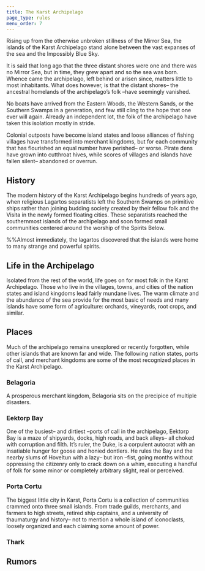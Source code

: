 ```yaml
---
title: The Karst Archipelago
page_type: rules
menu_order: 7
---
```


Rising up from the otherwise unbroken stillness of the Mirror Sea, the islands of the Karst Archipelago stand alone between the vast expanses of the sea and the Impossibly Blue Sky.

It is said that long ago that the three distant shores were one and there was no Mirror Sea, but in time, they grew apart and so the sea was born. Whence came the archipelago, left behind or arisen since, matters little to most inhabitants. What does however, is that the distant shores– the ancestral homelands of the archipelago’s folk –have seemingly vanished.

No boats have arrived from the Eastern Woods, the Western Sands, or the Southern Swamps in a generation, and few still cling to the hope that one ever will again. Already an independent lot, the folk of the archipelago have taken this isolation mostly in stride.

Colonial outposts have become island states and loose alliances of fishing villages have transformed into merchant kingdoms, but for each community that has flourished an equal number have perished– or worse. Pirate dens have grown into cutthroat hives, while scores of villages and islands have fallen silent– abandoned or overrun.

## History

The modern history of the Karst Archipelago begins hundreds of years ago, when religious Lagartos separatists left the Southern Swamps on primitive ships rather than joining budding society created by their fellow folk and the Visita in the newly formed floating cities. These separatists reached the southernmost islands of the archipelago and soon formed small communities centered around the worship of the Spirits Below.

%%Almost immediately, the lagartos discovered that the islands were home to many strange and powerful spirits.

## Life in the Archipelago

Isolated from the rest of the world, life goes on for most folk in the Karst Archipelago. Those who live in the villages, towns, and cities of the nation states and island kingdoms lead fairly mundane lives. The warm climate and the abundance of the sea provide for the most basic of needs and many islands have some form of agriculture: orchards, vineyards, root crops, and similar.

## Places

Much of the archipelago remains unexplored or recently forgotten, while other islands that are known far and wide. The following nation states, ports of call, and merchant kingdoms are some of the most recognized places in the Karst Archipelago.

### Belagoria

A prosperous merchant kingdom, Belagoria sits on the precipice of multiple disasters.

### Eektorp Bay

One of the busiest– and dirtiest –ports of call in the archipelago, Eektorp Bay is a maze of shipyards, docks, high roads, and back alleys– all choked with corruption and filth. It’s ruler, the Duke, is a corpulent autocrat with an insatiable hunger for goose and honied dontlers. He rules the Bay and the nearby slums of Hoveltun with a lazy– but iron –fist, going months without oppressing the citizenry only to crack down on a whim, executing a handful of folk for some minor or completely arbitrary slight, real or perceived.

### Porta Cortu

The biggest little city in Karst, Porta Cortu is a collection of communities crammed onto three small islands. From trade guilds, merchants, and farmers to high streets, retired ship captains, and a university of thaumaturgy and history– not to mention a whole island of iconoclasts, loosely organized and each claiming some amount of power.

### Thark

## Rumors
